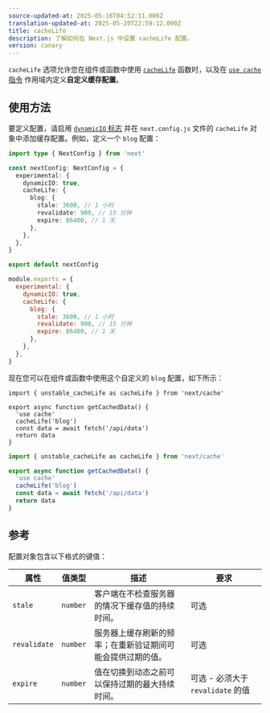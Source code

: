 ```yaml
---
source-updated-at: 2025-05-16T04:52:11.000Z
translation-updated-at: 2025-05-20T22:59:12.090Z
title: cacheLife
description: 了解如何在 Next.js 中设置 cacheLife 配置。
version: canary
---
```


`cacheLife` 选项允许您在组件或函数中使用 [`cacheLife`](/docs/app/api-reference/functions/cacheLife) 函数时，以及在 [`use cache` 指令](/docs/app/api-reference/directives/use-cache) 作用域内定义**自定义缓存配置**。

## 使用方法

要定义配置，请启用 [`dynamicIO` 标志](/docs/app/api-reference/config/next-config-js/dynamicIO) 并在 `next.config.js` 文件的 `cacheLife` 对象中添加缓存配置。例如，定义一个 `blog` 配置：

```ts filename="next.config.ts" switcher
import type { NextConfig } from 'next'

const nextConfig: NextConfig = {
  experimental: {
    dynamicIO: true,
    cacheLife: {
      blog: {
        stale: 3600, // 1 小时
        revalidate: 900, // 15 分钟
        expire: 86400, // 1 天
      },
    },
  },
}

export default nextConfig
```

```js filename="next.config.js" switcher
module.exports = {
  experimental: {
    dynamicIO: true,
    cacheLife: {
      blog: {
        stale: 3600, // 1 小时
        revalidate: 900, // 15 分钟
        expire: 86400, // 1 天
      },
    },
  },
}
```

现在您可以在组件或函数中使用这个自定义的 `blog` 配置，如下所示：

```tsx filename="app/actions.ts" highlight={4,5} switcher
import { unstable_cacheLife as cacheLife } from 'next/cache'

export async function getCachedData() {
  'use cache'
  cacheLife('blog')
  const data = await fetch('/api/data')
  return data
}
```

```jsx filename="app/actions.js" highlight={4,5} switcher
import { unstable_cacheLife as cacheLife } from 'next/cache'

export async function getCachedData() {
  'use cache'
  cacheLife('blog')
  const data = await fetch('/api/data')
  return data
}
```

## 参考

配置对象包含以下格式的键值：

| **属性**      | **值类型** | **描述**                                                                                           | **要求**                             |
| ------------- | ---------- | ------------------------------------------------------------------------------------------------- | ------------------------------------ |
| `stale`       | `number`   | 客户端在不检查服务器的情况下缓存值的持续时间。                                                     | 可选                                 |
| `revalidate`  | `number`   | 服务器上缓存刷新的频率；在重新验证期间可能会提供过期的值。                                         | 可选                                 |
| `expire`      | `number`   | 值在切换到动态之前可以保持过期的最大持续时间。                                                     | 可选 - 必须大于 `revalidate` 的值    |